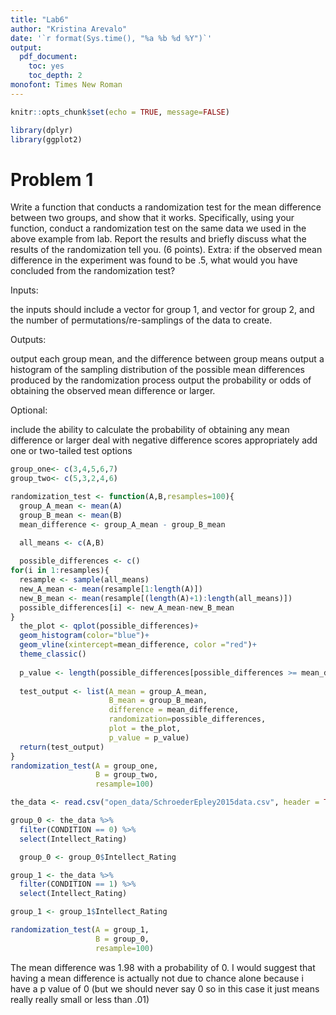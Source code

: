 ```yaml
---
title: "Lab6"
author: "Kristina Arevalo"
date: '`r format(Sys.time(), "%a %b %d %Y")`'
output: 
  pdf_document:
    toc: yes 
    toc_depth: 2
monofont: Times New Roman
---
```

```r
knitr::opts_chunk$set(echo = TRUE, message=FALSE)
```

```r
library(dplyr)
library(ggplot2)
```

\newpage

# Problem 1
Write a function that conducts a randomization test for the mean difference between two groups, and show that it works. Specifically, using your function, conduct a randomization test on the same data we used in the above example from lab. Report the results and briefly discuss what the results of the randomization tell you. (6 points). Extra: if the observed mean difference in the experiment was found to be .5, what would you have concluded from the randomization test?

Inputs:

the inputs should include a vector for group 1, and vector for group 2, and the number of permutations/re-samplings of the data to create.

Outputs:

output each group mean, and the difference between group means
output a histogram of the sampling distribution of the possible mean differences produced by the randomization process
output the probability or odds of obtaining the observed mean difference or larger.

Optional:

include the ability to calculate the probability of obtaining any mean difference or larger
deal with negative difference scores appropriately
add one or two-tailed test options

```r
group_one<- c(3,4,5,6,7)
group_two<- c(5,3,2,4,6)

randomization_test <- function(A,B,resamples=100){
  group_A_mean <- mean(A)
  group_B_mean <- mean(B)
  mean_difference <- group_A_mean - group_B_mean

  all_means <- c(A,B)
  
  possible_differences <- c()
for(i in 1:resamples){
  resample <- sample(all_means)
  new_A_mean <- mean(resample[1:length(A)])
  new_B_mean <- mean(resample[(length(A)+1):length(all_means)])
  possible_differences[i] <- new_A_mean-new_B_mean
}
  the_plot <- qplot(possible_differences)+
  geom_histogram(color="blue")+
  geom_vline(xintercept=mean_difference, color ="red")+
  theme_classic()
  
  p_value <- length(possible_differences[possible_differences >= mean_difference])/resamples
  
  test_output <- list(A_mean = group_A_mean,
                      B_mean = group_B_mean,
                      difference = mean_difference,
                      randomization=possible_differences,
                      plot = the_plot,
                      p_value = p_value)
  return(test_output)
}
randomization_test(A = group_one,
                   B = group_two,
                   resample=100)
```


```r
the_data <- read.csv("open_data/SchroederEpley2015data.csv", header = TRUE)

group_0 <- the_data %>% 
  filter(CONDITION == 0) %>% 
  select(Intellect_Rating) 

  group_0 <- group_0$Intellect_Rating

group_1 <- the_data %>% 
  filter(CONDITION == 1) %>% 
  select(Intellect_Rating)

group_1 <- group_1$Intellect_Rating

randomization_test(A = group_1,
                   B = group_0,
                   resample=100)
```
The mean difference was 1.98 with a probability of 0. I would suggest that having a mean difference is actually not due to chance alone because i have a p value of 0 (but we should never say 0 so in this case it  just means really really small or less than .01)
